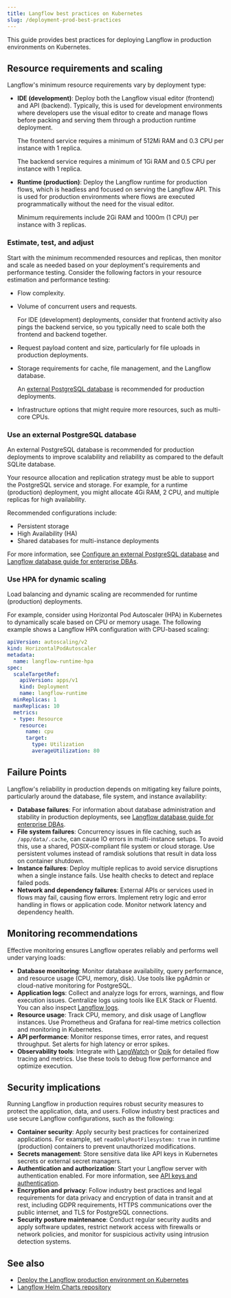 ```yaml
---
title: Langflow best practices on Kubernetes
slug: /deployment-prod-best-practices
---
```


This guide provides best practices for deploying Langflow in production environments on Kubernetes.

## Resource requirements and scaling

Langflow's minimum resource requirements vary by deployment type:

* **IDE (development)**: Deploy both the Langflow visual editor (frontend) and API (backend). Typically, this is used for development environments where developers use the visual editor to create and manage flows before packing and serving them through a production runtime deployment.

    The frontend service requires a minimum of 512Mi RAM and 0.3 CPU per instance with 1 replica.

    The backend service requires a minimum of 1Gi RAM and 0.5 CPU per instance with 1 replica.

* **Runtime (production)**: Deploy the Langflow runtime for production flows, which is headless and focused on serving the Langflow API. This is used for production environments where flows are executed programmatically without the need for the visual editor.

    Minimum requirements include 2Gi RAM and 1000m (1 CPU) per instance with 3 replicas.

### Estimate, test, and adjust

Start with the minimum recommended resources and replicas, then monitor and scale as needed based on your deployment's requirements and performance testing.
Consider the following factors in your resource estimation and performance testing:

* Flow complexity.
* Volume of concurrent users and requests.

   For IDE (development) deployments, consider that frontend activity also pings the backend service, so you typically need to scale both the frontend and backend together.

* Request payload content and size, particularly for file uploads in production deployments.
* Storage requirements for cache, file management, and the Langflow database.

    An [external PostgreSQL database](#use-an-external-postgresql-database) is recommended for production deployments.

* Infrastructure options that might require more resources, such as multi-core CPUs.

### Use an external PostgreSQL database

An external PostgreSQL database is recommended for production deployments to improve scalability and reliability as compared to the default SQLite database.

Your resource allocation and replication strategy must be able to support the PostgreSQL service and storage.
For example, for a runtime (production) deployment, you might allocate 4Gi RAM, 2 CPU, and multiple replicas for high availability.

Recommended configurations include:

* Persistent storage
* High Availability (HA)
* Shared databases for multi-instance deployments

For more information, see [Configure an external PostgreSQL database](/configuration-custom-database) and [Langflow database guide for enterprise DBAs](/enterprise-database-guide).

### Use HPA for dynamic scaling

Load balancing and dynamic scaling are recommended for runtime (production) deployments.

For example, consider using Horizontal Pod Autoscaler (HPA) in Kubernetes to dynamically scale based on CPU or memory usage.
The following example shows a Langflow HPA configuration with CPU-based scaling:

```yaml
apiVersion: autoscaling/v2
kind: HorizontalPodAutoscaler
metadata:
  name: langflow-runtime-hpa
spec:
  scaleTargetRef:
    apiVersion: apps/v1
    kind: Deployment
    name: langflow-runtime
  minReplicas: 1
  maxReplicas: 10
  metrics:
  - type: Resource
    resource:
      name: cpu
      target:
        type: Utilization
        averageUtilization: 80
```

## Failure Points

Langflow's reliability in production depends on mitigating key failure points, particularly around the database, file system, and instance availability:

* **Database failures**: For information about database administration and stability in production deployments, see [Langflow database guide for enterprise DBAs](/enterprise-database-guide).
* **File system failures**: Concurrency issues in file caching, such as `/app/data/.cache`, can cause IO errors in multi-instance setups.
To avoid this, use a shared, POSIX-compliant file system or cloud storage.
Use persistent volumes instead of ramdisk solutions that result in data loss on container shutdown.
* **Instance failures**: Deploy multiple replicas to avoid service disruptions when a single instance fails. Use health checks to detect and replace failed pods.
* **Network and dependency failures**: External APIs or services used in flows may fail, causing flow errors. Implement retry logic and error handling in flows or application code. Monitor network latency and dependency health.

## Monitoring recommendations

Effective monitoring ensures Langflow operates reliably and performs well under varying loads:

* **Database monitoring**: Monitor database availability, query performance, and resource usage (CPU, memory, disk). Use tools like pgAdmin or cloud-native monitoring for PostgreSQL.
* **Application logs**: Collect and analyze logs for errors, warnings, and flow execution issues. Centralize logs using tools like ELK Stack or Fluentd. You can also inspect [Langflow logs](/logging).
* **Resource usage**: Track CPU, memory, and disk usage of Langflow instances. Use Prometheus and Grafana for real-time metrics collection and monitoring in Kubernetes.
* **API performance**: Monitor response times, error rates, and request throughput. Set alerts for high latency or error spikes.
* **Observability tools**: Integrate with [LangWatch](/integrations-langwatch) or [Opik](/integrations-opik) for detailed flow tracing and metrics. Use these tools to debug flow performance and optimize execution.

## Security implications

Running Langflow in production requires robust security measures to protect the application, data, and users.
Follow industry best practices and use secure Langflow configurations, such as the following:

* **Container security**: Apply security best practices for containerized applications. For example, set `readOnlyRootFilesystem: true` in runtime (production) containers to prevent unauthorized modifications.
* **Secrets management**: Store sensitive data like API keys in Kubernetes secrets or external secret managers.
* **Authentication and authorization**: Start your Langflow server with authentication enabled. For more information, see [API keys and authentication](/api-keys-and-authentication).
* **Encryption and privacy**: Follow industry best practices and legal requirements for data privacy and encryption of data in transit and at rest, including GDPR requirements, HTTPS communications over the public internet, and TLS for PostgreSQL connections.
* **Security posture maintenance**: Conduct regular security audits and apply software updates, restrict network access with firewalls or network policies, and monitor for suspicious activity using intrusion detection systems.

## See also

* [Deploy the Langflow production environment on Kubernetes](/deployment-kubernetes-prod)
* [Langflow Helm Charts repository](https://github.com/langflow-ai/langflow-helm-charts)